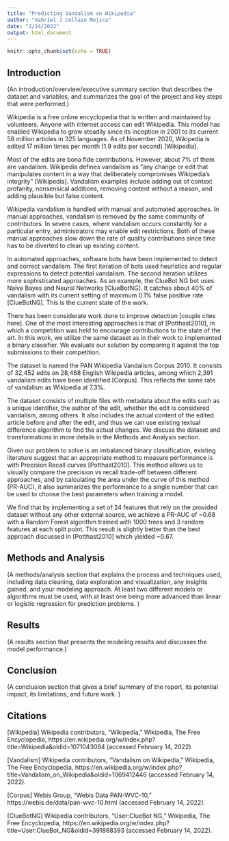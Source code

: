 ```yaml
---
title: "Predicting Vandalism on Wikipedia"
author: "Xabriel J Collazo Mojica"
date: "2/14/2022"
output: html_document
---
```


```r
knitr::opts_chunk$set(echo = TRUE)
```

## Introduction

(An introduction/overview/executive summary section that describes the dataset and variables, and summarizes the goal of the project and key steps that were performed.)

Wikipedia is a free online encyclopedia that is written and maintained by volunteers. Anyone with internet access can edit Wikipedia. This model has enabled Wikipedia to grow steadily since its inception in 2001 to its current 58 million articles in 325 languages. As of November 2020, Wikipedia is edited 17 million times per month (1.9 edits per second) [Wikipedia].

Most of the edits are bona fide contributions. However, about 7% of them are vandalism. Wikipedia defines vandalism as "any change or edit that manipulates content in a way that deliberately compromises Wikipedia's integrity" [Wikipedia]. Vandalism examples include adding out of context profanity, nonsensical additions, removing content without a reason, and adding plausible but false content.

Wikipedia vandalism is handled with manual and automated approaches. In manual approaches, vandalism is removed by the same community of contributors. In severe cases, where vandalism occurs constantly for a particular entry, administrators may enable edit restrictions. Both of these manual approaches slow down the rate of quality contributions since time has to be diverted to clean up existing content.

In automated approaches, software bots have been implemented to detect and correct vandalism. The first iteration of bots used heuristics and regular expressions to detect potential vandalism. The second iteration utilizes more sophisticated approaches. As an example, the ClueBot NG bot uses Naive Bayes and Neural Networks [ClueBotNG]. It catches about 40% of vandalism with its current setting of maximum 0.1% false positive rate [ClueBotNG]. This is the current state of the work.

There has been considerate work done to improve detection [couple cites here]. One of the most interesting approaches is that of [Potthast2010], in which a competition was held to encourage contributions to the state of the art. In this work, we utilize the same dataset as in their work to implemented a binary classifier. We evaluate our solution by comparing it against the top submissions to their competition.

The dataset is named the PAN Wikipedia Vandalism Corpus 2010. It consists of 32,452 edits on 28,468 English Wikipedia articles, among which 2,391 vandalism edits have been identified [Corpus]. This reflects the same rate of vandalism as Wikipedia at 7.3%.

The dataset consists of multiple files with metadata about the edits such as a unique identifier, the author of the edit, whether the edit is considered vandalism, among others. It also includes the actual content of the edited article before and after the edit, and thus we can use existing textual difference algorithm to find the actual changes. We discuss the dataset and transformations in more details in the Methods and Analysis section.

Given our problem to solve is an imbalanced binary classification, existing literature suggest that an appropriate method to measure performance is with Precision Recall curves [Potthast2010]. This method allows us to visually compare the precision vs recall trade-off between different approaches, and by calculating the area under the curve of this method (PR-AUC), it also summarizes the performance to a single number that can be used to choose the best parameters when training a model.

We find that by implementing a set of 24 features that rely on the provided dataset without any other external source, we achieve a PR-AUC of ~0.68 with a Random Forest algorithm trained with 1000 trees and 3 random features at each split point. This result is slightly better than the best approach discussed in [Potthast2010] which yielded ~0.67.

## Methods and Analysis

(A methods/analysis section that explains the process and techniques used, including data cleaning, data exploration and visualization, any insights gained, and your modeling approach. At least two different models or algorithms must be used, with at least one being more advanced than linear or logistic regression for prediction problems. )

## Results
(A results section that presents the modeling results and discusses the model performance.)

## Conclusion
(A conclusion section that gives a brief summary of the report, its potential impact, its limitations, and future work. )

## Citations

[Wikipedia] Wikipedia contributors, "Wikipedia," Wikipedia, The Free Encyclopedia, https://en.wikipedia.org/w/index.php?title=Wikipedia&oldid=1071043064 (accessed February 14, 2022).

[Vandalism] Wikipedia contributors, "Vandalism on Wikipedia," Wikipedia, The Free Encyclopedia, https://en.wikipedia.org/w/index.php?title=Vandalism_on_Wikipedia&oldid=1069412446 (accessed February 14, 2022).

[Corpus] Webis Group, "Webis Data PAN-WVC-10," https://webis.de/data/pan-wvc-10.html (accessed February 14, 2022).

[ClueBotNG] Wikipedia contributors, "User:ClueBot NG," Wikipedia, The Free Encyclopedia, https://en.wikipedia.org/w/index.php?title=User:ClueBot_NG&oldid=391868393 (accessed February 14, 2022).

